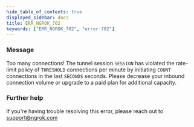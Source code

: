 ```yaml
---
hide_table_of_contents: true
displayed_sidebar: docs
title: ERR_NGROK_702
keywords: ["ERR_NGROK_702", "error 702"]
---
```


### Message

Too many connections! The tunnel session `SESSION` has violated the rate-limit policy of `THRESHOLD` connections per minute by initiating `COUNT` connections in the last `SECONDS` seconds. Please decrease your inbound connection volume or upgrade to a paid plan for additional capacity.

<ErrorDetails />

### Further help

If you're having trouble resolving this error, please reach out to [support@ngrok.com](mailto:support@ngrok.com?subject=Help%20with%20ERR_NGROK_702)
